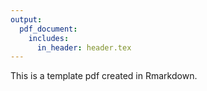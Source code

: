 ```yaml
---
output: 
  pdf_document:
    includes:
      in_header: header.tex
---
```


This is a template pdf created in Rmarkdown.
